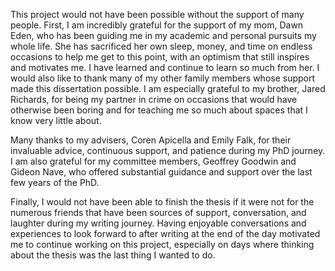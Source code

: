 This project would not have been possible without the support of many people. First, I am incredibly grateful for the support of my mom, Dawn Eden, who has been guiding me in my academic and personal pursuits my whole life. She has sacrificed her own sleep, money, and time on endless occasions to help me get to this point, with an optimism that still inspires and motivates me. I have learned and continue to learn so much from her. I would also like to thank many of my other family members whose support made this dissertation possible. I am especially grateful to my brother, Jared Richards, for being my partner in crime on occasions that would have otherwise been boring and for teaching me so much about spaces that I know very little about. 

Many thanks to my advisers, Coren Apicella and Emily Falk, for their invaluable advice, continuous support, and patience during my PhD journey. I am also grateful for my committee members, Geoffrey Goodwin and Gideon Nave, who offered substantial guidance and support over the last few years of the PhD.

Finally, I would not have been able to finish the thesis if it were not for the numerous friends that have been sources of support, conversation, and laughter during my writing journey. Having enjoyable conversations and experiences to look forward to after writing at the end of the day motivated me to continue working on this project, especially on days where thinking about the thesis was the last thing I wanted to do.      

